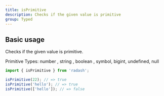 ```yaml
---
title: isPrimitive
description: Checks if the given value is primitive
group: Typed
---
```


## Basic usage

Checks if the given value is primitive.

Primitive Types: number , string , boolean , symbol, bigint, undefined, null

```ts
import { isPrimitive } from 'radash';

isPrimitive(22); // => true
isPrimitive('hello'); // => true
isPrimitive(['hello']); // => false
```
